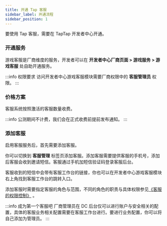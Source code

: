 ```yaml
---
title: 开通 Tap 客服
sidebar_label: 开通流程
sidebar_position: 1
---
```


要使用 Tap 客服，需要在 TapTap 开发者中心开通。

### 开通服务

游戏客服是厂商维度的服务，开发者可以在 **开发者中心厂商页面 > 游戏服务 > 游戏客服** 处自助开通服务。



:::info 权限要求
访问开发者中心游戏客服模块需要厂商权限中的 **客服管理员** 权限。
:::

### 价格方案

客服系统按照激活的客服数量收费。

:::info
公测期间不计费，我们会在正式收费前提前发布通知。
:::

### 添加客服

启用客服服务后，首先需要添加客服。

你可以切换到 **客服管理** 标签页添加客服。添加客服需要提供客服的手机号，添加后客服会收到邀请短信。客服通过手机加短信验证码登录客服后台。

客服收到的短信中会带有客服工作台的链接，你也可以在开发者中心游戏客服模块右上角找到客服工作台的跳转入口。

添加客服时需要指定客服的角色与范围，不同的角色的职责与具体权限参见[《客服的权限控制》](/sdk/tap-support/features/roles/) 。

:::info 成为第一个客服吧
厂商管理员在 DC 后台仅可以进行账户与安全相关的配置，具体的客服业务相关配置需要在客服工作台进行。要进行业务配置，你可以将自己添加为管理员。
:::
